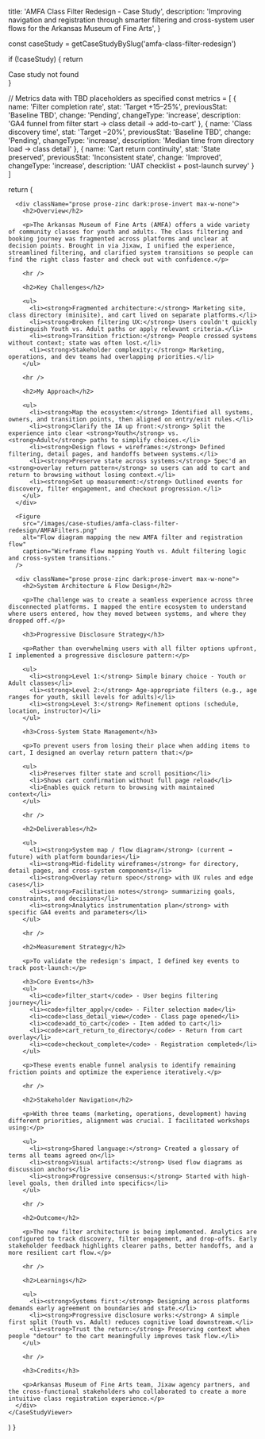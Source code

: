 
  title: 'AMFA Class Filter Redesign - Case Study',
  description: 'Improving navigation and registration through smarter filtering and cross-system user flows for the Arkansas Museum of Fine Arts',
}

  const caseStudy = getCaseStudyBySlug('amfa-class-filter-redesign')
  
  if (!caseStudy) {
    return <div>Case study not found</div>
  }

  // Metrics data with TBD placeholders as specified
  const metrics = [
    {
      name: 'Filter completion rate',
      stat: 'Target +15–25%',
      previousStat: 'Baseline TBD',
      change: 'Pending',
      changeType: 'increase',
      description: 'GA4 funnel from filter start → class detail → add-to-cart'
    },
    {
      name: 'Class discovery time',
      stat: 'Target −20%',
      previousStat: 'Baseline TBD',
      change: 'Pending',
      changeType: 'increase',
      description: 'Median time from directory load → class detail'
    },
    {
      name: 'Cart return continuity',
      stat: 'State preserved',
      previousStat: 'Inconsistent state',
      change: 'Improved',
      changeType: 'increase',
      description: 'UAT checklist + post-launch survey'
    }
  ]

  return (
    <CaseStudyViewer caseStudy={caseStudy} metrics={metrics}>
      <CaseImage
        src="/images/case-studies/amfa-class-filter-redesign/amfa-logo.png"
        alt="Arkansas Museum of Fine Arts logo"
        variant="hero"
        width={1400}
        height={800}
      />

      <div className="prose prose-zinc dark:prose-invert max-w-none">
        <h2>Overview</h2>

        <p>The Arkansas Museum of Fine Arts (AMFA) offers a wide variety of community classes for youth and adults. The class filtering and booking journey was fragmented across platforms and unclear at decision points. Brought in via Jixaw, I unified the experience, streamlined filtering, and clarified system transitions so people can find the right class faster and check out with confidence.</p>

        <hr />

        <h2>Key Challenges</h2>

        <ul>
          <li><strong>Fragmented architecture:</strong> Marketing site, class directory (minisite), and cart lived on separate platforms.</li>
          <li><strong>Broken filtering UX:</strong> Users couldn't quickly distinguish Youth vs. Adult paths or apply relevant criteria.</li>
          <li><strong>Transition friction:</strong> People crossed systems without context; state was often lost.</li>
          <li><strong>Stakeholder complexity:</strong> Marketing, operations, and dev teams had overlapping priorities.</li>
        </ul>

        <hr />

        <h2>My Approach</h2>

        <ul>
          <li><strong>Map the ecosystem:</strong> Identified all systems, owners, and transition points, then aligned on entry/exit rules.</li>
          <li><strong>Clarify the IA up front:</strong> Split the experience into clear <strong>Youth</strong> vs. <strong>Adult</strong> paths to simplify choices.</li>
          <li><strong>Design flows + wireframes:</strong> Defined filtering, detail pages, and handoffs between systems.</li>
          <li><strong>Preserve state across systems:</strong> Spec'd an <strong>overlay return pattern</strong> so users can add to cart and return to browsing without losing context.</li>
          <li><strong>Set up measurement:</strong> Outlined events for discovery, filter engagement, and checkout progression.</li>
        </ul>
      </div>

      <Figure
        src="/images/case-studies/amfa-class-filter-redesign/AMFAFilters.png"
        alt="Flow diagram mapping the new AMFA filter and registration flow"
        caption="Wireframe flow mapping Youth vs. Adult filtering logic and cross-system transitions."
      />

      <div className="prose prose-zinc dark:prose-invert max-w-none">
        <h2>System Architecture & Flow Design</h2>

        <p>The challenge was to create a seamless experience across three disconnected platforms. I mapped the entire ecosystem to understand where users entered, how they moved between systems, and where they dropped off.</p>

        <h3>Progressive Disclosure Strategy</h3>
        
        <p>Rather than overwhelming users with all filter options upfront, I implemented a progressive disclosure pattern:</p>
        
        <ul>
          <li><strong>Level 1:</strong> Simple binary choice - Youth or Adult classes</li>
          <li><strong>Level 2:</strong> Age-appropriate filters (e.g., age ranges for youth, skill levels for adults)</li>
          <li><strong>Level 3:</strong> Refinement options (schedule, location, instructor)</li>
        </ul>

        <h3>Cross-System State Management</h3>

        <p>To prevent users from losing their place when adding items to cart, I designed an overlay return pattern that:</p>
        
        <ul>
          <li>Preserves filter state and scroll position</li>
          <li>Shows cart confirmation without full page reload</li>
          <li>Enables quick return to browsing with maintained context</li>
        </ul>

        <hr />

        <h2>Deliverables</h2>

        <ul>
          <li><strong>System map / flow diagram</strong> (current → future) with platform boundaries</li>
          <li><strong>Mid-fidelity wireframes</strong> for directory, detail pages, and cross-system components</li>
          <li><strong>Overlay return spec</strong> with UX rules and edge cases</li>
          <li><strong>Facilitation notes</strong> summarizing goals, constraints, and decisions</li>
          <li><strong>Analytics instrumentation plan</strong> with specific GA4 events and parameters</li>
        </ul>

        <hr />

        <h2>Measurement Strategy</h2>

        <p>To validate the redesign's impact, I defined key events to track post-launch:</p>

        <h3>Core Events</h3>
        <ul>
          <li><code>filter_start</code> - User begins filtering journey</li>
          <li><code>filter_apply</code> - Filter selection made</li>
          <li><code>class_detail_view</code> - Class page opened</li>
          <li><code>add_to_cart</code> - Item added to cart</li>
          <li><code>cart_return_to_directory</code> - Return from cart overlay</li>
          <li><code>checkout_complete</code> - Registration completed</li>
        </ul>

        <p>These events enable funnel analysis to identify remaining friction points and optimize the experience iteratively.</p>

        <hr />

        <h2>Stakeholder Navigation</h2>

        <p>With three teams (marketing, operations, development) having different priorities, alignment was crucial. I facilitated workshops using:</p>
        
        <ul>
          <li><strong>Shared language:</strong> Created a glossary of terms all teams agreed on</li>
          <li><strong>Visual artifacts:</strong> Used flow diagrams as discussion anchors</li>
          <li><strong>Progressive consensus:</strong> Started with high-level goals, then drilled into specifics</li>
        </ul>

        <hr />

        <h2>Outcome</h2>

        <p>The new filter architecture is being implemented. Analytics are configured to track discovery, filter engagement, and drop-offs. Early stakeholder feedback highlights clearer paths, better handoffs, and a more resilient cart flow.</p>

        <hr />

        <h2>Learnings</h2>

        <ul>
          <li><strong>Systems first:</strong> Designing across platforms demands early agreement on boundaries and state.</li>
          <li><strong>Progressive disclosure works:</strong> A simple first split (Youth vs. Adult) reduces cognitive load downstream.</li>
          <li><strong>Trust the return:</strong> Preserving context when people "detour" to the cart meaningfully improves task flow.</li>
        </ul>

        <hr />

        <h3>Credits</h3>

        <p>Arkansas Museum of Fine Arts team, Jixaw agency partners, and the cross-functional stakeholders who collaborated to create a more intuitive class registration experience.</p>
      </div>
    </CaseStudyViewer>
  )
}